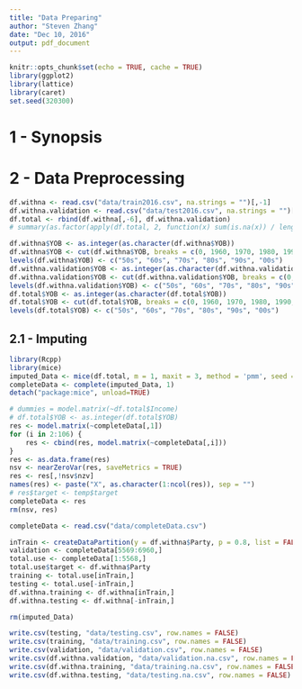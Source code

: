 ```yaml
---
title: "Data Preparing"
author: "Steven Zhang"
date: "Dec 10, 2016"
output: pdf_document
---
```


```r
knitr::opts_chunk$set(echo = TRUE, cache = TRUE)
library(ggplot2)
library(lattice)
library(caret)
set.seed(320300)
```

# 1 - Synopsis

# 2 - Data Preprocessing

```r
df.withna <- read.csv("data/train2016.csv", na.strings = "")[,-1]
df.withna.validation <- read.csv("data/test2016.csv", na.strings = "")[,-1]
df.total <- rbind(df.withna[,-6], df.withna.validation)
# summary(as.factor(apply(df.total, 2, function(x) sum(is.na(x)) / length(x))))
```

```r
df.withna$YOB <- as.integer(as.character(df.withna$YOB))
df.withna$YOB <- cut(df.withna$YOB, breaks = c(0, 1960, 1970, 1980, 1990, 2000, 3000))
levels(df.withna$YOB) <- c("50s", "60s", "70s", "80s", "90s", "00s")
df.withna.validation$YOB <- as.integer(as.character(df.withna.validation$YOB))
df.withna.validation$YOB <- cut(df.withna.validation$YOB, breaks = c(0, 1960, 1970, 1980, 1990, 2000, 3000))
levels(df.withna.validation$YOB) <- c("50s", "60s", "70s", "80s", "90s", "00s")
df.total$YOB <- as.integer(as.character(df.total$YOB))
df.total$YOB <- cut(df.total$YOB, breaks = c(0, 1960, 1970, 1980, 1990, 2000, 3000))
levels(df.total$YOB) <- c("50s", "60s", "70s", "80s", "90s", "00s")
```

## 2.1 - Imputing

```r
library(Rcpp)
library(mice)
imputed_Data <- mice(df.total, m = 1, maxit = 3, method = 'pmm', seed = 500)
completeData <- complete(imputed_Data, 1)
detach("package:mice", unload=TRUE)
```

```r
# dummies = model.matrix(~df.total$Income)
# df.total$YOB <- as.integer(df.total$YOB)
res <- model.matrix(~completeData[,1])
for (i in 2:106) {
    res <- cbind(res, model.matrix(~completeData[,i]))
}
res <- as.data.frame(res)
nsv <- nearZeroVar(res, saveMetrics = TRUE)
res <- res[,!nsv$nzv]
names(res) <- paste("X", as.character(1:ncol(res)), sep = "")
# res$target <- temp$target
completeData <- res
rm(nsv, res)
```

```r
completeData <- read.csv("data/completeData.csv")

inTrain <- createDataPartition(y = df.withna$Party, p = 0.8, list = FALSE)
validation <- completeData[5569:6960,]
total.use <- completeData[1:5568,]
total.use$target <- df.withna$Party
training <- total.use[inTrain,]
testing <- total.use[-inTrain,]
df.withna.training <- df.withna[inTrain,]
df.withna.testing <- df.withna[-inTrain,]
```

```r
rm(imputed_Data)
```

```r
write.csv(testing, "data/testing.csv", row.names = FALSE)
write.csv(training, "data/training.csv", row.names = FALSE)
write.csv(validation, "data/validation.csv", row.names = FALSE)
write.csv(df.withna.validation, "data/validation.na.csv", row.names = FALSE)
write.csv(df.withna.training, "data/training.na.csv", row.names = FALSE)
write.csv(df.withna.testing, "data/testing.na.csv", row.names = FALSE)
```